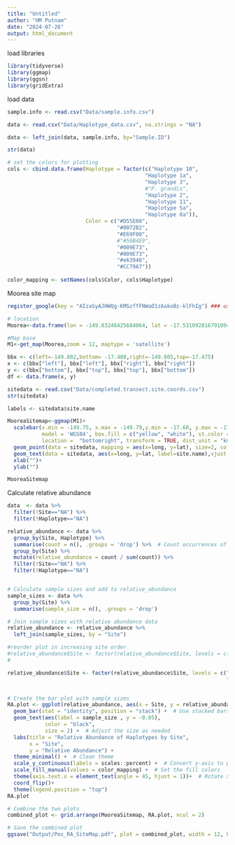```yaml
---
title: "Untitled"
author: "HM Putnam"
date: "2024-07-26"
output: html_document
---
```

load libraries
```r
library(tidyverse)
library(ggmap)
library(ggsn)
library(gridExtra)

```

load data
```r
sample.info <- read.csv("Data/sample.info.csv")

data <- read.csv("Data/Haplotype_data.csv", na.strings = "NA")

data <- left_join(data, sample.info, by="Sample.ID")

str(data)

# set the colors for plotting
cols <- cbind.data.frame(Haplotype = factor(c("Haplotype 10",
                                            "Haplotype 1a",
                                            "Haplotype 3",
                                            #"P. grandis",
                                            "Haplotype 2",
                                            "Haplotype 11",
                                            "Haplotype 5a",
                                            "Haplotype 8a")),
                         Color = c("#D55E00",
                                   "#0072B2",
                                   "#E69F00",
                                   #"#56B4E9",
                                   "#009E73",
                                   "#009E73",
                                   "#e63946",
                                   "#CC79A7"))
                                   
color_mapping <- setNames(cols$Color, cols$Haplotype)


```
Moorea site map
```r
register_google(key = "AIzaSyAJHWQg-KMSzffFNWaO1zAakoBz-klFhIg") ### use your own API

# location
Moorea<-data.frame(lon = -149.83246425684064, lat = -17.531092816791094)

#Map base
M1<-get_map(Moorea,zoom = 12, maptype = 'satellite')

bbx <- c(left=-149.802,bottom= -17.480,right=-149.805,top=-17.475)
x <- c(bbx["left"], bbx["left"], bbx["right"], bbx["right"])
y <- c(bbx["bottom"], bbx["top"], bbx["top"], bbx["bottom"])
df <- data.frame(x, y)

sitedata <- read.csv("Data/completed.transect.site.coords.csv")
str(sitedata)

labels <- sitedata$site.name

MooreaSitemap<-ggmap(M1)+
  scalebar(x.min = -149.75, x.max = -149.79,y.min = -17.60, y.max = -17.58,
           model = 'WGS84', box.fill = c("yellow", "white"), st.color = "white",st.dist=0.3,
           location =  "bottomright", transform = TRUE, dist_unit = "km", dist = 1) +
  geom_point(data = sitedata, mapping = aes(x=long, y=lat), size=2, color="yellow")+
  geom_text(data = sitedata, aes(x=long, y=lat, label=site.name),vjust = -2,size=3, color="yellow")+
  xlab("")+
  ylab("")

MooreaSitemap


```

Calculate relative abundance
```r

data  <- data %>%
  filter(!Site=="NA") %>%
  filter(!Haplotype=="NA")

relative_abundance <- data %>%
  group_by(Site, Haplotype) %>%
  summarise(count = n(), .groups = 'drop') %>%  # Count occurrences of each haplotype
  group_by(Site) %>%
  mutate(relative_abundance = count / sum(count)) %>%
  filter(!Site=="NA") %>%
  filter(!Haplotype=="NA")


# Calculate sample sizes and add to relative_abundance
sample_sizes <- data %>%
  group_by(Site) %>%
  summarise(sample_size = n(), .groups = 'drop')

# Join sample sizes with relative abundance data
relative_abundance <- relative_abundance %>%
  left_join(sample_sizes, by = "Site")

#reorder plot in increasing site order
#relative_abundance$Site <- factor(relative_abundance$Site, levels = c("S1","S2","S3", "S4", "S5","S6",
#                                                                      "S9", "S11","S12", "S14", "S15","S18"))

relative_abundance$Site <- factor(relative_abundance$Site, levels = c("S18","S15","S14", "S12", "S11","S9",
                                                                      "S6", "S5","S4", "S3", "S2","S1"))


# Create the bar plot with sample sizes
RA.plot <- ggplot(relative_abundance, aes(x = Site, y = relative_abundance, fill = Haplotype)) +
  geom_bar(stat = "identity", position = "stack") +  # Use stacked bars
  geom_text(aes(label = sample_size , y = -0.05), 
            color = "black", 
            size = 2) +  # Adjust the size as needed
  labs(title = "Relative Abundance of Haplotypes by Site",
       x = "Site",
       y = "Relative Abundance") +
  theme_minimal() +  # Clean theme
  scale_y_continuous(labels = scales::percent) +  # Convert y-axis to percentage
  scale_fill_manual(values = color_mapping) +  # Set the fill colors
  theme(axis.text.x = element_text(angle = 45, hjust = 1))+  # Rotate x-axis labels for better visibility
  coord_flip()+
  theme(legend.position = "top")
RA.plot

```

```r

# Combine the two plots
combined_plot <- grid.arrange(MooreaSitemap, RA.plot, ncol = 2)

# Save the combined plot
ggsave("Output/Poc_RA_SiteMap.pdf", plot = combined_plot, width = 12, height = 6)


```